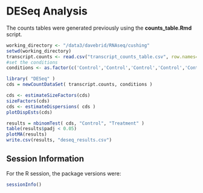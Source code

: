 DESeq Analysis
==============

The counts tables were generated previously using the **counts_table.Rmd** script.

```r
working_directory <- "/data3/davebrid/RNAseq/cushing"
setwd(working_directory)
transcript.counts <- read.csv("transcript_counts_table.csv", row.names="X")
#set the conditions
conditions <- as.factor(c('Control','Control','Control','Control','Control','Treatment','Treatment','Treatment','Treatment','Treatment'))

library( "DESeq" )
cds = newCountDataSet( transcript.counts, conditions )
```

```r
cds <- estimateSizeFactors(cds)
sizeFactors(cds)
cds <- estimateDispersions( cds )
plotDispEsts(cds)

results = nbinomTest( cds, "Control", "Treatment" )
table(results$padj < 0.05)
plotMA(results)
write.csv(results, "deseq_results.csv")
```

Session Information
-------------------

For the R session, the package versions were:
```r
sessionInfo()
```

